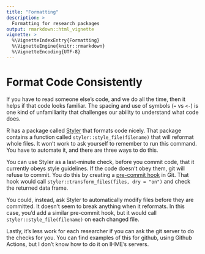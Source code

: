 ```yaml
---
title: "Formatting"
description: >
  Formatting for research packages
output: rmarkdown::html_vignette
vignette: >
  %\VignetteIndexEntry{Formatting}
  %\VignetteEngine{knitr::rmarkdown}
  %\VignetteEncoding{UTF-8}
---
```


# Format Code Consistently

If you have to read someone else's code, and we do all the time, then it helps if that code looks familiar. The spacing and use of symbols (`=` vs `<-`) is one kind of unfamiliarity that challenges our ability to understand what code does.

R has a package called [Styler](https://styler.r-lib.org/index.html) that formats code nicely. That package contains a function called `styler::style_file(filename)` that will reformat whole files. It won't work to ask yourself to remember to run this command. You have to automate it, and there are three ways to do this.

You can use Styler as a last-minute check, before you commit code, that it currently obeys style guidelines. If the code doesn't obey them, git will refuse to commit. You do this by creating a [pre-commit hook](https://www.atlassian.com/git/tutorials/git-hooks) in Git. That hook would call `styler::transform_files(files, dry = "on")` and check the returned data frame.

You could, instead, ask Styler to automatically modify files before they are committed. It doesn't seem to break anything when it reformats. In this case, you'd add a similar pre-commit hook, but it would call `styler::style_file(filename)` on each changed file.

Lastly, it's less work for each researcher if you can ask the git server to do the checks for you. You can find examples of this for github, using Github Actions, but I don't know how to do it on IHME's servers.
